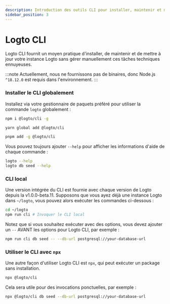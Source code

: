 ```yaml
---
description: Introduction des outils CLI pour installer, maintenir et mettre à jour votre instance Logto sans gérer manuellement ces tâches techniques ennuyeuses.
sidebar_position: 3
---
```



# Logto CLI

Logto CLI fournit un moyen pratique d'installer, de maintenir et de mettre à jour votre instance Logto sans gérer manuellement ces tâches techniques ennuyeuses.

:::note
Actuellement, nous ne fournissons pas de binaires, donc Node.js `^18.12.0` est requis dans l'environnement.
:::

### Installer le CLI globalement

Installez via votre gestionnaire de paquets préféré pour utiliser la commande `logto` globalement :

<Tabs>

  <TabItem value="npm" label="npm">

```bash
npm i @logto/cli -g
```

  </TabItem>
  <TabItem value="yarn" label="Yarn">

```bash
yarn global add @logto/cli
```

  </TabItem>
  <TabItem value="pnpm" label="pnpm">

```bash
pnpm add -g @logto/cli
```

  </TabItem>

</Tabs>

Vous pouvez toujours ajouter `--help` pour afficher les informations d'aide de chaque commande :

```bash
logto --help
logto db seed --help
```

### CLI local

Une version intégrée du CLI est fournie avec chaque version de Logto depuis la v1.0.0-beta.11. Supposons que vous ayez déjà une instance Logto dans `~/logto`, vous pouvez alors exécuter les commandes ci-dessous :

```bash
cd ~/logto
npm run cli # Invoquer le CLI local
```

Notez que si vous souhaitez exécuter avec des options, vous devez ajouter un `--` AVANT les options pour Logto CLI, par exemple :

```bash
npm run cli db seed -- --db-url postgresql://your-database-url
```

### Utiliser le CLI avec `npx`

Une autre façon d'utiliser Logto CLI est `npx`, qui peut exécuter un package sans installation.

```bash
npx @logto/cli
```

Cela sera utile pour des invocations ponctuelles, par exemple :

```bash
npx @logto/cli db seed --db-url postgresql://your-database-url
```
